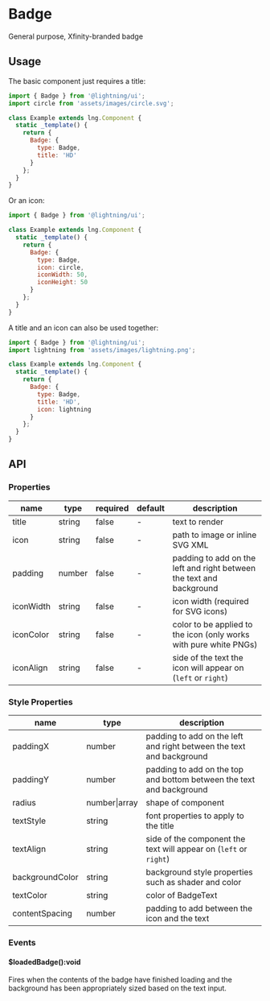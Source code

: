 
# Badge

General purpose, Xfinity-branded badge

## Usage

The basic component just requires a title:

```js
import { Badge } from '@lightning/ui';
import circle from 'assets/images/circle.svg';

class Example extends lng.Component {
  static _template() {
    return {
      Badge: {
        type: Badge,
        title: 'HD'
      }
    };
  }
}
```

<Canvas>
  <Story id="elements-badge--text" />
</Canvas>

Or an icon:

```js
import { Badge } from '@lightning/ui';

class Example extends lng.Component {
  static _template() {
    return {
      Badge: {
        type: Badge,
        icon: circle,
        iconWidth: 50,
        iconHeight: 50
      }
    };
  }
}
```

<Canvas>
  <Story id="elements-badge--icon" />
</Canvas>

A title and an icon can also be used together:

```js
import { Badge } from '@lightning/ui';
import lightning from 'assets/images/lightning.png';

class Example extends lng.Component {
  static _template() {
    return {
      Badge: {
        type: Badge,
        title: 'HD',
        icon: lightning
      }
    };
  }
}
```

<Canvas>
  <Story id="elements-badge--text-with-icon" />
</Canvas>

## API

### Properties

| name      | type   | required | default | description                                                          |
| --------- | ------ | -------- | ------- | -------------------------------------------------------------------- |
| title     | string | false    | -       | text to render                                                       |
| icon      | string | false    | -       | path to image or inline SVG XML                                      |
| padding   | number | false    | -       | padding to add on the left and right between the text and background |
| iconWidth | string | false    | -       | icon width (required for SVG icons)                                  |
| iconColor | string | false    | -       | color to be applied to the icon (only works with pure white PNGs)    |
| iconAlign | string | false    | -       | side of the text the icon will appear on (`left` or `right`)         |

### Style Properties

| name            | type          | description                                                          |
| --------------- | ------------- | -------------------------------------------------------------------- |
| paddingX        | number        | padding to add on the left and right between the text and background |
| paddingY        | number        | padding to add on the top and bottom between the text and background |
| radius          | number\|array | shape of component                                                   |
| textStyle       | string        | font properties to apply to the title                                |
| textAlign       | string        | side of the component the text will appear on (`left` or `right`)    |
| backgroundColor | string        | background style properties such as shader and color                 |
| textColor       | string        | color of BadgeText                                                   |
| contentSpacing  | number        | padding to add between the icon and the text                         |

### Events

#### $loadedBadge():void

Fires when the contents of the badge have finished loading and the background has been appropriately sized based on the text input.
